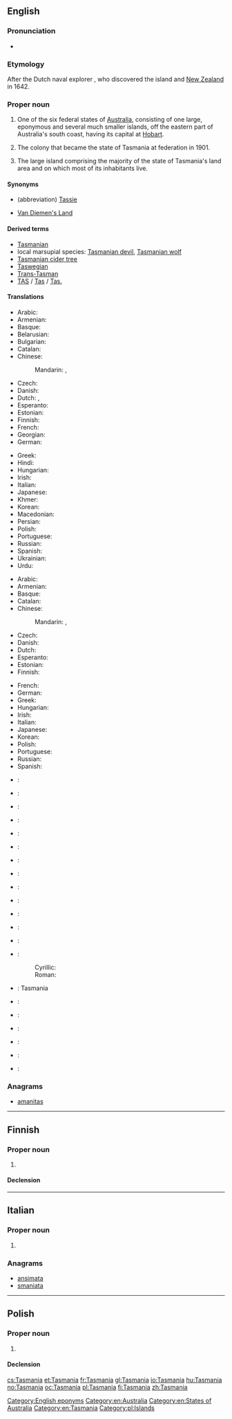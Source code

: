 ==English==
{{wikipedia|Tasmania}}

===Pronunciation===
* {{rhymes|eɪniə}}

===Etymology===
After the Dutch naval explorer {{w|Abel Tasman}}, who discovered the island and [[New Zealand]] in 1642.

===Proper noun===
{{en-proper noun}}

# One of the six federal states of [[Australia]], consisting of one large, eponymous and several much smaller islands, off the eastern part of Australia's south coast, having its capital at [[Hobart]].
# {{context|historical|lang=en}} The colony that became the state of Tasmania at federation in 1901.
# The large island comprising the majority of the state of Tasmania's land area and on which most of its inhabitants live.

====Synonyms====
* (abbreviation) [[Tassie]] {{qualifier|colloquial}}
* {{qualifier|historical}} [[Van Diemen's Land]]

====Derived terms====
* [[Tasmanian]]
* local marsupial species: [[Tasmanian devil]], [[Tasmanian wolf]]
* [[Tasmanian cider tree]]
* [[Taswegian]] {{qualifier|colloquial}}
* [[Trans-Tasman]] {{qualifier|colloquial}}
* [[TAS]] / [[Tas]] / [[Tas.]] {{qualifier|abbreviation}}

====Translations====
{{trans-top|Australian state}}
* Arabic: {{t|ar|تاسمانيا|f|tr=tasmaaniya}}
* Armenian: {{t|hy|Տասմանիա|sc=Armn}}
* Basque: {{t|eu|Tasmania}}
* Belarusian: {{t|be|Тасманія|f|tr=Tasmánija|sc=Cyrl}}
* Bulgarian: {{t|bg|Тасмания|f|tr=Tasmánija|sc=Cyrl}}
* Catalan: {{t|ca|Tasmània|f}}
* Chinese:
*: Mandarin: {{t|cmn|塔斯馬尼亞|sc=Hani}}, {{t+|cmn|塔斯马尼亚|tr=Tǎsīmǎníyà|sc=Hani}}
* Czech: {{t|cs|Tasmánie|f}}
* Danish: {{t|da|Tasmanien}}
* Dutch: {{t+|nl|Tasmanië}}, {{t|nl|Tasmania}}
* Esperanto: {{t|eo|Tasmanio}}
* Estonian: {{t|et|Tasmaania}}
* Finnish: {{t+|fi|Tasmania}}
* French: {{t+|fr|Tasmanie}}
* Georgian: {{t|ka|ტასმანია|tr=tasmania|sc=Geor}}
* German: {{t|de|Tasmanien|n}}
{{trans-mid}}
* Greek: {{t+|el|Τασμανία|f|tr=Tasmanía}}
* Hindi: {{t|hi|तस्मानिया|m|tr=tasmāniyā|sc=Deva}}
* Hungarian: {{t+|hu|Tasmania}}
* Irish: {{t|ga|Tasmáin|f|alt=an Tasmáin}}
* Italian: {{t|it|Tasmania}}
* Japanese: {{t|ja|タスマニア|tr=Tasumania}}
* Khmer: {{t|km|តាស្មានី|sc=Khmr|tr=taasmienii}}
* Korean: {{t|ko|태즈메이니아|tr=Taejeumeinia|sc=Kore}}
* Macedonian: {{t|mk|Тасманија|f|tr=Tasmánija}}
* Persian: {{t|fa|تاسمانی|tr=Tâsmâni|sc=fa-Arab}}
* Polish: {{t+|pl|Tasmania|f}}
* Portuguese: {{t|pt|Tasmânia|f}}
* Russian: {{t|ru|Тасмания|f|tr=Tasmánija}}
* Spanish: {{t|es|Tasmania}}
* Ukrainian: {{t|uk|Тасманія|f|tr=Tasmánija|sc=Cyrl}}
* Urdu: {{t|ur|تسمانیا|m|tr=tasmāniyā|sc=ur-Arab}}
{{trans-bottom}}

{{trans-top|island comprising majority of state}}
* Arabic: {{t|ar|تاسمانيا|f|tr=tasmaaniya}}
* Armenian: {{t|hy|Տասմանիա|sc=Armn}}
* Basque: {{t|eu|Tasmania}}
* Catalan: {{t|ca|Tasmània|f}}
* Chinese:
*: Mandarin: {{t|cmn|塔斯馬尼亞|alt=塔斯馬尼亞（島）|sc=Hani}}, {{t+|cmn|塔斯马尼亚|alt=塔斯馬尼亞（岛）|tr=Tǎsīmǎníyà [dǎo]|sc=Hani}}
* Czech: {{t|cs|Tasmánie|f}}
* Danish: {{t|da|Tasmanien}}
* Dutch: {{t+|nl|Tasmanië}}
* Esperanto: {{t|eo|Tasmanio}}
* Estonian: {{t|et|Tasmaania}}
* Finnish: {{t+|fi|Tasmania}}
{{trans-mid}}
* French: {{t+|fr|Tasmanie}}
* German: {{t|de|Tasmanien|n}}
* Greek: {{t+|el|Τασμανία|f|tr=Tasmanía}}
* Hungarian: {{t+|hu|Tasmania}}
* Irish: {{t|ga|Tasmáin|f|alt=an Tasmáin}}
* Italian: {{t|it|Tasmania}}
* Japanese: {{t|ja|タスマニア|tr=Tasumania}}
* Korean: {{t|ko|태즈메이니아|tr=Taejeumeinia|sc=Kore}}
* Polish: {{t+|pl|Tasmania|f}}
* Portuguese: {{t|pt|Tasmânia|f}}
* Russian: {{t|ru|Тасмания|f|tr=Tasmánija}}
* Spanish: {{t|es|Tasmania}}
{{trans-bottom}}

{{checktrans-top}}
* {{ttbc|bg}}: {{t|bg|Тасмания}}
* {{ttbc|gl}}: {{t+|gl|Tasmania}}
* {{ttbc|ka}}: {{t|ka|ტასმანია}}
* {{ttbc|is}}: {{t|is|Tasmanía}}
* {{ttbc|io}}: {{t+|io|Tasmania}}
* {{ttbc|id}}: {{t|id|Tasmania}}
* {{ttbc|ia}}: {{t|ia|Tasmania}}
* {{ttbc|lt}}: {{t|lt|Tasmanija}}
* {{ttbc|lb}}: {{t|lb|Tasmanien}}
{{trans-mid}}
* {{ttbc|no}}: {{t+|no|Tasmania}}
* {{ttbc|nn}}: {{t|nn|Tasmania}}
* {{ttbc|fa}}: {{t|fa|تاسمانی|sc=fa-Arab}}
* {{ttbc|pt}}: {{t|pt|Tasmânia}}
* {{ttbc|sh}}:
*: Cyrillic: {{t|sh|Тасманија|f|sc=Cyrl}}
*: Roman: {{t|sh|Tasmanija|f}}
* {{ttbc|scn}}: Tasmania
* {{ttbc|sk}}: {{t|sk|Tasmánia}}
* {{ttbc|sl}}: {{t|sl|Tasmanija}}
* {{ttbc|es}}: {{t|es|Tasmania}}
* {{ttbc|sv}}: {{t+|sv|Tasmanien}}
* {{ttbc|ta}}: {{t|ta|தாஸ்மானியா|sc=Taml}}
* {{ttbc|th}}: {{t|th|รัฐแทสเมเนีย|sc=Thai}}
{{trans-bottom}}

===Anagrams===
* [[amanitas#English|amanitas]]

[[Category:English eponyms]]
[[Category:en:Australia]]
[[Category:en:States of Australia]]
[[Category:en:Tasmania]]

----

==Finnish==

===Proper noun===
{{fi-proper noun}}

# {{l|en|Tasmania}}

====Declension====
{{fi-decl-kulkija|n=sg|Tasmani|a}}

----

==Italian==

===Proper noun===
{{it-proper noun|g=f}}

# {{l|en|Tasmania}}

===Anagrams===
* [[ansimata#Italian|ansimata]]
* [[smaniata#Italian|smaniata]]

----

==Polish==
{{wikipedia|lang=pl}}

===Proper noun===
{{head|pl|proper noun|g=f}}

# {{l|en|Tasmania}}

====Declension====
{{pl-decl-noun-sing|Tasmania|Tasmanii|Tasmanii|Tasmanię|Tasmanią|Tasmanii|Tasmanio}}

[[Category:pl:Islands]]

[[cs:Tasmania]]
[[et:Tasmania]]
[[fr:Tasmania]]
[[gl:Tasmania]]
[[io:Tasmania]]
[[hu:Tasmania]]
[[no:Tasmania]]
[[oc:Tasmania]]
[[pl:Tasmania]]
[[fi:Tasmania]]
[[zh:Tasmania]]